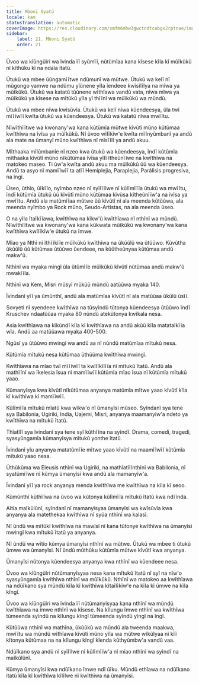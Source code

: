 ```yaml
---
title: Mboni Syatũ
locale: kam
statusTranslation: automatic
coverImage: https://res.cloudinary.com/xmfm6mhw3gwctndtcubgx2rptnae/image/upload/v1740337243/small_cover_educacion_fundamental_a051170f1c.webp
sidebar:
    label: 21. Mboni Syatũ
    order: 21
---
```

Ũvoo wa kĩũngũĩri wa ĩvinda ĩĩ syũmĩĩ, nũtũmĩaa kana kĩsese kĩla kĩ mũĩkũkũ nĩ kĩthũku kĩ na ndaĩa itatũ.

Ũtukũ wa mbee ũũngamĩĩtwe ndũmunĩ wa mũtwe. Ũtukũ wa kelĩ nĩ mũgongo vamwe na ndũmu yĩũnene yĩla ĩendeee kwĩsĩlĩlya na mĩwa ya mũĩkũkũ. Ũtukũ wa katatũ tũũnene wĩthĩawa vandũ vata, nĩwa mĩwa ya mũĩkũkũ ya kĩsese na mĩtũkũ yĩla yĩ thĩĩnĩ wa mũĩkũkũ wa mũndũ.

Ũtukũ wa mbee nĩwa kwĩsũvĩa. Ũtukũ wa kelĩ nĩwa kũendeesya, ũla twĩ mĩĩĩwĩĩ kwĩta ũtukũ wa kũendeesya. Ũtukũ wa katatũ nĩwa mwĩĩtu.

Nĩwĩthĩĩtwe wa kwonany'wa kana kũtũmĩa mũtwe kĩvũtĩ mũno kũtũmaa kwĩthĩwa na ĩvĩsa ya mũĩkũkũ. Nĩ ũvoo wĩlĩkĩw'e kwĩta mĩĩnyũmbanĩ ya andũ ala mate na ũmanyĩ mũno kwĩthĩwa nĩ mĩsĩĩlĩ ya andũ akuu.

Mĩthaaka mĩlũmbanĩe nĩ nzeo kwa ũtukũ wa kũendeesya, ĩndĩ kũtũmĩa mĩthaaka kĩvũtĩ mũno nĩkũtũmaa ĩvĩsa yĩlĩ ĩtheũnĩĩwe na kwĩthĩwa na matokeo maseo. Ti ũw'a kwĩta andũ akuu ma mũĩkũkũ ũũ wa kũendeesya. Andũ ta asyo nĩ mamĩĩwĩĩ ta atĩĩ Hemiplejia, Paraplejia, Parálisis progresiva, na îngĩ.

Ũseo, ũthĩo, ũĩkĩĩo, nyĩmbo nzeo nĩ syĩlĩĩlwe nĩ kũlĩmĩĩĩa ũtukũ wa mwĩĩtu, ĩndĩ kũtũmĩa ũtukũ ũũ kĩvũtĩ mũno kũtũmaa kĩvũsa kĩtheũnĩĩw'a na ĩvĩsa ya mwĩĩtu. Andũ ala matũmĩĩaa mũtwe ũũ kĩvũtĩ nĩ ala meenda kũtũũwa, ala meenda nyĩmbo ya Rock mũno, Seudo-Artistas, na ala meenda ũseo.

O na yĩla ĩtaĩkĩĩawa, kwĩthĩwa na kĩkw'ũ kwĩthĩawa nĩ nthĩnĩ wa mũndũ. Nĩwĩthĩĩtwe wa kwonany'wa kana kũkwata mũĩkũkũ wa kwonany'wa kana kwĩthĩwa kwĩlĩkĩw'e ũtukũ na ĩmwe.

Mĩao ya Nthĩ nĩ ĩthĩĩkĩĩe mũĩkũkũ kwĩthĩwa na ũkũũlũ wa ũtũũwo. Kũvũtha ũkũũlũ ũũ kũtũmaa ũtũũwo ũendeee, na kũũtheũnyaa kũtũmaa andũ makw'ũ.

Nthĩnĩ wa myaka mingĩ ũla ũtũmĩĩe mũĩkũkũ kĩvũtĩ nũtũmaa andũ makw'ũ mwakĩĩla.

Nthĩnĩ wa Kem, Misri mũsyĩ mũkũũ mũndũ aatũũwa myaka 140.

Ĩvindanĩ yĩĩ ya ũmũnthĩ, andũ ala matũmĩaa kĩvũtĩ nĩ ala matũũaa ũkũlũ ũsĩĩ.

Sovyeti nĩ syendeee kwĩthĩwa na tũsyĩndũ tũtonya kũendeesya ũtũũwo ĩndĩ Kruschev ndaatũũaa myaka 80 nũndũ atekũtonya kwĩkala nesa.

Asia kwĩthĩawa na kĩkũndĩ kĩla kĩ kwĩthĩawa na andũ akũũ kĩla matataĩkĩĩa wĩa. Andũ aa matũũawa myaka 400-500.

Ngũsĩ ya ũtũũwo mwingĩ wa andũ aa nĩ nũndũ matũmĩaa mĩtukũ nesa.

Kũtũmĩa mĩtukũ nesa kũtũmaa ũthũũma kwĩthĩwa mwingĩ.

Kwĩthĩawa na mĩao twĩ mĩĩĩwĩĩ ta kwĩlĩkĩlĩĩa nĩ mĩtukũ ĩtatũ. Andũ ala mathĩĩnĩ wa ĩkelesia ĩsua nĩ mamĩĩwĩĩ kũtũmĩa mĩao ĩsua nĩ kũtũmĩa mĩtukũ yaao.

Kũmanyĩsya kwa kĩvũtĩ nĩkũtũmaa anyanya matũmĩa mĩtwe yaao kĩvũtĩ kĩla kĩ kwĩthĩwa kĩ mamĩĩwĩĩ.

Kũlĩmĩĩa mĩtukũ mĩatũ kwa wĩkw'o nĩ ũmanyĩsi mũseo. Syĩndanĩ sya tene sya Babilonia, Ugiriki, India, Uajemi, Misri, anyanya maamanyĩw'a ndeto ya kwĩthĩwa na mĩtukũ ĩtatũ.

Thĩatĩlĩ sya ĩvindanĩ sya tene syĩ kũthĩĩna na syĩndĩ. Drama, comedi, tragedi, syasyũngamĩa kũmanyĩsya mĩtukũ yonthe ĩtatũ.

Ĩvindanĩ yĩu anyanya matatũmĩĩe mĩtwe yaao kĩvũtĩ na maamĩĩwĩĩ kũtũmĩa mĩtukũ yaao nesa.

Ũthũkũma wa Eleusis nthĩnĩ wa Ugiriki, na mathĩatĩlĩnthĩnĩ wa Babilonia, nĩ syatũmĩĩwe nĩ kũmya ũmanyĩsi kwa andũ ala mamanyĩw'a.

Ĩvindanĩ yĩĩ ya rock anyanya menda kwĩthĩwa me kwĩthĩwa na kĩla kĩ seoo.

Kũmũnthĩ kũthĩĩwa na ũvoo wa kũtonya kũlĩmĩĩa mĩtukũ ĩtatũ kwa ndĩĩnda.

Aĩtia maĩkũlũnĩ, syĩndanĩ nĩ mamanyĩsyaa ũmanyĩsi wa kwĩsũvĩa kwa anyanya ala matethekaa kwĩthĩwa nĩ syũa nthĩnĩ wa kalasĩ.

Nĩ ũndũ wa mĩtũkĩ kwĩthĩwa na mawĩsĩ nĩ kana tũtonye kwĩthĩwa na ũmanyĩsi mwingĩ kwa mĩtukũ ĩtatũ ya anyanya.

Nĩ ũndũ wa wĩtĩo kũmya ũmanyĩsi nthĩnĩ wa mũtwe. Ũtukũ wa mbee ti ũtukũ ũmwe wa ũmanyĩsi. Nĩ ũndũ mũthũku kũtũmĩa mũtwe kĩvũtĩ kwa anyanya.

Ũmanyĩsi nũtonya kũendeesya anyanya kwa nthĩnĩ wa kũendeee nesa.

Ũvoo wa kĩũngũĩri nũtũmanyĩsyaa nesa kana mĩtukũ ĩtatũ nĩ syĩ na nĩw'o syasyũngamĩa kwĩthĩwa nthĩnĩ wa mũĩkũkũ. Nthĩnĩ wa matokeo aa kwĩthĩawa na ndũĩkano sya mũndũ kĩla kĩ kwĩthĩwa kĩtaĩlĩkĩw'e na kĩla kĩ ũmwe na kĩla kĩngĩ.

Ũvoo wa kĩũngũĩri wa ĩvinda ĩĩ nũtũmanyĩsyaa kana nthĩnĩ wa mũndũ kwĩthĩawa na ĩmwe nthĩnĩ wa kĩsese. Na kĩlungu ĩmwe nthĩnĩ wa kwĩthĩwa tũmeenda syĩndũ na kĩlungu kĩngĩ tũmeenda syĩndũ yĩngĩ na ĩngĩ.

Kũtũũwa nthĩnĩ wa mathĩna, ũkũũkũ wa mũndũ ala tweenda maakwa, mwĩĩtu wa mũndũ wĩthĩawa kĩvũtĩ mũno yĩla wa mũtwe wĩkũlyaa nĩ kĩĩ kĩtonya kũtũmaa na na kĩlungu kĩngĩ kĩenda kũthyũmbw'a vandũ vaa.

Ndũĩkano sya andũ nĩ syĩlĩlwe nĩ kũlĩmĩĩw'a nĩ mĩao nthĩnĩ wa syĩndĩ na maĩkũlũnĩ.

Kũmya ũmanyĩsi kwa ndũĩkano ĩmwe ndĩ ũĩku. Mũndũ ethĩawa na ndũĩkano itatũ kĩla kĩ kwĩthĩwa kĩlĩlwe nĩ kwĩthĩwa na ũmanyĩsi.

